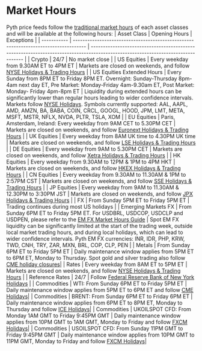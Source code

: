 # Market Hours

Pyth price feeds follow the [traditional market hours](https://www.cmegroup.com/trading-hours.html) of each asset classes and will be available at the following hours:
| Asset Class | Opening Hours | Exceptions |
| ----------- | ----------------------------------------------------------------------------------- | -------------------------------------------------------------------------------------------------------------------------------- |
| Crypto | 24/7 | No market close |
| US Equities | Every weekday from 9.30AM ET to 4PM ET | Markets are closed on weekends, and follow [NYSE Holidays & Trading Hours](https://www.nyse.com/markets/hours-calendars) |
| US Equities Extended Hours | Every Sunday from 8PM ET to Friday 8PM ET. Overnight: Sunday-Thursday 8pm-4am next day ET, Pre Market: Monday-Friday 4am-9.30am ET, Post Market: Monday- Friday 4pm-8pm ET | Liquidity during extended hours can be significantly lower than regular hours leading to wider confidence intervals. Markets follow [NYSE Holidays](https://www.nyse.com/markets/hours-calendars). Symbols currently supported: AAL, AAPL, AMD, AMZN, BA, BABA, COIN, CRCL, GOOGL, HOOD, JPM, LMT, META, MSFT, MSTR, NFLX, NVDA, PLTR, TSLA, XOM |
| EU Equities | Paris, Amsterdam, Ireland: Every weekday from 9AM CET to 5.30PM CET | Markets are closed on weekends, and follow [Euronext Holidays & Trading Hours](https://live.euronext.com/en/resources/trading-hours-holidays) |
| UK Equities | Every weekday from 8AM UK time to 4.30PM UK time | Markets are closed on weekends, and follow [LSE Holidays & Trading Hours](https://www.londonstockexchange.com/equities-trading/business-days) |
| DE Equities | Every weekday from 9AM to 5.30PM CET | Markets are closed on weekends, and follow [Xetra Holidays & Trading Hours](https://www.xetra.com/xetra-en/trading/trading-calendar-and-trading-hours) |
| HK Equities | Every weekday from 9.30AM to 12PM & 1PM to 4PM HKT | Markets are closed on weekends, and follow [HKEX Holidays & Trading Hours](https://www.hkex.com.hk/Services/Trading-hours-and-Severe-Weather-Arrangements/Trading-Hours/Securities-Market?sc_lang=en) |
| CN Equities | Every weekday from 9.30AM to 11.30AM & 1PM to 2:57PM CST | Markets are closed on weekends, and follow [SSE Holidays & Trading Hours](https://english.sse.com.cn/start/trading/schedule/) |
| JP Equities | Every weekday from 9AM to 11.30AM & 12.30PM to 3:30PM JST | Markets are closed on weekends, and follow [JPX Holidays & Trading Hours](https://www.jpx.co.jp/english/corporate/about-jpx/calendar/) |
| FX | From Sunday 5PM ET to Friday 5PM ET | Trading continues during most US holidays |
| Emerging Markets FX | From Sunday 6PM ET to Friday 5PM ET. For USDBRL, USDCOP, USDCLP and USDPEN, please refer to the [EM FX Market Hours Guide](https://pyth-network.notion.site/EM-FX-Market-Hours-Guide-1de2eecaaac980eea5eddf8f34398309) | Spot EM FX liquidity can be significantly limited at the start of the trading week, outside local market trading hours, and during local holidays, which can lead to wider confidence intervals. Pyth EM FX currencies: INR, IDR, PHP, KRW, TWD, CNH, TRY, ZAR, MXN, BRL, COP, CLP, PEN |
| Metals | From Sunday 6PM ET to Friday 5PM ET | Daily maintenance window applies from 5PM ET to 6PM ET, Monday to Thursday. Spot gold and silver trading also follow [CME holiday closures](https://www.cmegroup.com/tools-information/holiday-calendar.html)|
| Rates | Every weekday from 8AM ET to 5PM ET | Markets are closed on weekends, and follow [NYSE Holidays & Trading Hours](https://www.nyse.com/markets/hours-calendars) |
| Reference Rates | 24/7 | Follow [Federal Reserve Bank of New York Holidays](https://www.newyorkfed.org/aboutthefed/holiday_schedule.html) |
| Commodities | WTI: From Sunday 6PM ET to Friday 5PM ET | Daily maintenance window applies from 5PM ET to 6PM ET and follow [CME Holidays](https://www.cmegroup.com/tools-information/holiday-calendar.html)|
| Commodities | BRENT: From Sunday 6PM ET to Friday 6PM ET | Daily maintenance window applies from 6PM ET to 8PM ET, Monday to Thursday and follow [ICE Holidays](https://www.ice.com/publicdocs/Trading_Schedule.pdf)|
| Commodities | UKOILSPOT CFD: From Monday 1AM GMT to Friday 9:45PM GMT | Daily maintenance window applies from 10PM GMT to 1AM GMT, Monday to Friday and follow [FXCM Holidays](https://www.fxcm.com/markets/help/cfd-trading-what-are-the-cfd-holiday-hours/)|
| Commodities | USOILSPOT CFD: From Sunday 11PM GMT to Friday 9:45PM GMT | Daily maintenance window applies from 10PM GMT to 11PM GMT, Monday to Friday and follow [FXCM Holidays](https://www.fxcm.com/markets/help/cfd-trading-what-are-the-cfd-holiday-hours/)|
